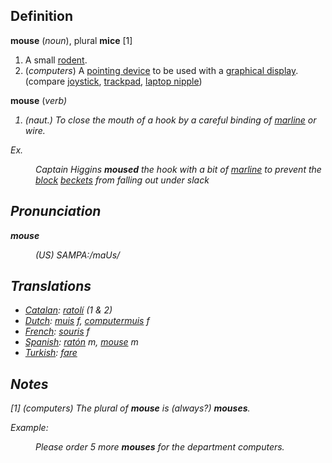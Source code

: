 == Definition ==

<b>mouse</b> (<i>noun</i>), plural <b>mice</b> [1]
# A small [[rodent]].
# (<i>computers</i>) A [[pointing device]] to be used with a [[graphical display]]. (compare [[joystick]], [[trackpad]], [[laptop nipple]])

<b>mouse</b> (<i>verb</b>)
# (<i>naut.</i>) To close the mouth of a hook by a careful binding of [[marline]] or wire.

Ex.
:<i>Captain Higgins <b>moused</b> the hook with a bit of [[marline]] to prevent the [[block]] [[becket | beckets]] from falling out under slack</i>

== Pronunciation ==

<b>mouse</b>
:(US) SAMPA:/maUs/

== Translations ==

* [[Catalan]]: [[ratolí]] (1 & 2)
* [[Dutch]]: [[muis]] ''f'', [[computermuis]] ''f''
* [[French]]: [[souris]] ''f''
* [[Spanish]]: [[ratón]] ''m'', [[mouse]] ''m''
* [[Turkish]]: [[fare]]

== Notes ==

[1] (<i>computers</i>) The plural of <b>mouse</b> is (always?) <b>mouses</b>.

Example:
:<i>Please order 5 more <b>mouses</b> for the department computers.</i>